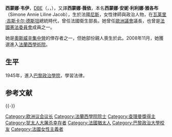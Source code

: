 {{Unreferenced|time=2017-08-25T14:51:40+00:00}}
{{About|法国女性律師與政治人物Simone Veil|法国神秘主义者、宗教思想家和社会活动家Simone Weil|西蒙娜·韋伊}}
{{Infobox_officeholder
| name =西蒙娜·韦伊<br>Simone Veil
| honorific-suffix=[[大英帝國勳章|DBE]]
| image          =Simone Veil, gymnase Japy 2008 02 27 n5.jpg
| order          =第12任
| office         =歐洲議會議長
| term_start     =1979年7月17日
| term_end       =1982年1月19日
| vicepresident  =
| predecessor    ={{link-en|埃米利奥·科隆博|Emilio Colombo}}
| successor      ={{link-en|皮特·丹克特|Piet Dankert}}
|birth_name=Simone Annie Liline Jacob
| birth_date     ={{birth date|df=y|1927|07|13}}
| birth_place    ={{FRA}}[[尼斯|尼斯]]
| death_date     ={{death date and age|2017|6|30|1927|7|13}}
| death_place    = {{FRA}}[[巴黎|巴黎]]
| party          =[[法國民主聯盟|法國民主聯盟]]<small>（1995-1997）</small> <br />{{link-en|民主與和解聯盟|Union of Democrats and Independents}}<small>(2012-2017）</small>
| spouse         =安東尼·韦伊（Antoine Veil）
| profession     =律師，政治家
| religion       =[[猶太教|猶太教]]
| order2         =法國衛生部長
| term_start2    =1974年5月27日
| term_end2      =1979年7月4日
| president2     =[[瓦莱里·吉斯卡尔·德斯坦|瓦莱里·吉斯卡尔·德斯坦]]
| primeminister2 =[[雅克·希拉克|雅克·希拉克]]<br>[[雷蒙·巴爾|雷蒙·巴爾]]
| predecessor2   ={{link-en|米歇爾·波尼亞托夫斯基|Michel Poniatowski}}
| successor2     =米歇爾·波尼亞杜夫斯基
| term_start3    =1993年3月29日
| term_end3      =1995年5月18日
| president3     =[[法蘭索瓦·密特朗|法蘭索瓦·密特朗]]
| primeminister3 =[[愛德華·巴拉迪爾|愛德華·巴拉迪爾]]
| deputy3        =[[菲利普·杜斯特·布拉齊|菲利普·杜斯特·布拉齊]]
| predecessor3   =[[貝爾納·庫希內|貝爾納·庫希內]]
| successor3     ={{link-en|伊莉莎白·於伯特|Elisabeth Hubert}}
|awards={{法国荣誉军团勋章|type=1}}
|signature=Signature_Simone_Veil.jpg
|}}
'''西蒙娜·韦伊'''，[[DBE|DBE]]（{{lang-fr|Simone Veil}}，{{IPA-fr|simɔn vɛj}}，{{bd|1927年|7月13日|2017年|6月30日|catIdx=Veil, Simone}}），又譯'''西蒙娜·薇依'''，本名'''西蒙娜·安妮·利利娜·雅各布'''（Simone Annie Liline Jacob），生於法國[[尼斯|尼斯]]，女性律師與政治人物，在[[瓦莱里·吉斯卡尔·德斯坦|瓦莱里·吉斯卡尔·德斯坦]]總統時代，曾任法國衛生部長。她曾任[[歐洲議會|歐洲議會]]議長，也曾是[[法國憲法委員會|法國憲法委員會]]成員之一。

她是[[奧斯威辛集中營|奧斯威辛集中營]]的倖存者之一，但她部份親人喪生於此。2008年11月，她獲選進入[[法蘭西學術院|法蘭西學術院]]。

==生平==
1945年，進入[[巴黎政治學院|巴黎政治學院]]，學習法律。

== 参考文献 ==
{{Reflist}}

{{-}}
{{欧洲议会议长}}
{{查理曼奖}}

{{Authority control}}

{{DEFAULTSORT:Veil, Simone}}
[[Category:欧洲议会议长|Category:欧洲议会议长]]
[[Category:法蘭西學院院士|Category:法蘭西學院院士]]
[[Category:查理曼獎得主|Category:查理曼獎得主]]
[[Category:犹太人大屠杀幸存者|Category:犹太人大屠杀幸存者]]
[[Category:法國猶太人|Category:法國猶太人]]
[[Category:巴黎政治大學校友|Category:巴黎政治大學校友]]
[[Category:法國女性主義者|Category:法國女性主義者]]